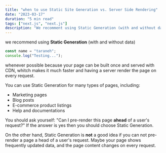 ```yaml
---
title: "when to use Static Site Generation vs. Server Side Rendering"
date: "2023-03-17"
duration: "5 min read"
tags: ["next.js", "next.js"]
description: "We recomment using Static Generation (with and without data) whenever possible because your page can be built once and served with CDN..."
---
```


we recommend using **Static Generation** (with and without data)

```jsx
const name = "taraneh";
console.log("Testing...");
```

whenever possible because your page can be built once and served with CDN,
whitch makes it much faster and having a server render the page on every
request.

<CustomImage
  src="https://raw.githubusercontent.com/programmingskills-2022/test-blogposts/main/ssg_vs_ssr_final-1536x786.png"
  alt="Server Side Rendering vs. Static Site Generation"
/>

You can use Static Generation for many types of pages, including:

- Marketing pages
- Blog posts
- E-commerce product listings
- Help and documentations

You should ask yourself: "Can I pre-render this page **ahead** of
a user's request?" If the answer is yes then you should choose Static
Generation.

On the other hand, Static Generation is **not** a good idea if you
can not pre-render a page a head of a user's request. Maybe your page
shows frequently updated data, and the page content changes on every
request.
